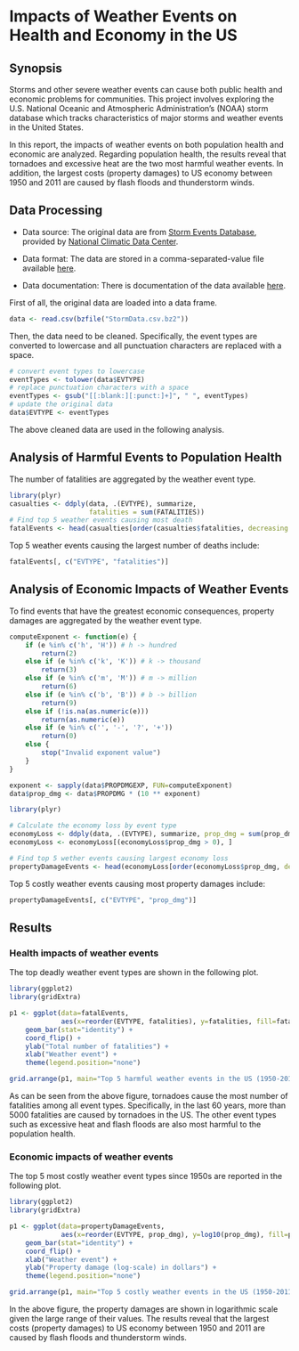 Impacts of Weather Events on Health and Economy in the US
======================================================


Synopsis
--------

Storms and other severe weather events can cause both public health and economic
problems for communities. This project involves exploring the U.S. National Oceanic and Atmospheric
Administration's (NOAA) storm database which tracks characteristics of major
storms and weather events in the United States.

In this report, the impacts of weather events on both population health and economic are analyzed.
Regarding population health, the results reveal that tornadoes and excessive heat are the two most harmful weather events. In addition, the largest costs (property damages) to US economy between 1950 and 2011 are caused by flash floods and thunderstorm winds.


Data Processing
---------------

* Data source: The original data are from [Storm Events Database](http://www.ncdc.noaa.gov/stormevents/ftp.jsp), provided by
[National Climatic Data Center](http://www.ncdc.noaa.gov/). 

* Data format: The data are stored in a comma-separated-value file available
[here](https://d396qusza40orc.cloudfront.net/repdata%2Fdata%2FStormData.csv.bz2).

* Data documentation: There is documentation of the data available [here](https://d396qusza40orc.cloudfront.net/repdata%2Fpeer2_doc%2Fpd01016005curr.pdf).

First of all, the original data are loaded into a data frame.
```r
data <- read.csv(bzfile("StormData.csv.bz2"))
```

Then, the data need to be cleaned. Specifically, the event types are converted to lowercase and all punctuation characters are replaced with a space.

```r
# convert event types to lowercase
eventTypes <- tolower(data$EVTYPE)
# replace punctuation characters with a space
eventTypes <- gsub("[[:blank:][:punct:]+]", " ", eventTypes)
# update the original data
data$EVTYPE <- eventTypes
```

The above cleaned data are used in the following analysis.

Analysis of Harmful Events to Population Health
-------------------------------------------------

The number of fatalities are aggregated by the weather event type.

```r
library(plyr)
casualties <- ddply(data, .(EVTYPE), summarize,
                    fatalities = sum(FATALITIES))
# Find top 5 weather events causing most death
fatalEvents <- head(casualties[order(casualties$fatalities, decreasing = T), ], 5)
```

Top 5 weather events causing the largest number of deaths include:

```r
fatalEvents[, c("EVTYPE", "fatalities")]
```

Analysis of Economic Impacts of Weather Events
-----------------------------------------------

To find events that have the greatest economic consequences, property
damages are aggregated by the weather event type.

```r
computeExponent <- function(e) {
    if (e %in% c('h', 'H')) # h -> hundred
        return(2)
    else if (e %in% c('k', 'K')) # k -> thousand
        return(3)
    else if (e %in% c('m', 'M')) # m -> million
        return(6)
    else if (e %in% c('b', 'B')) # b -> billion
        return(9)
    else if (!is.na(as.numeric(e)))
        return(as.numeric(e))
    else if (e %in% c('', '-', '?', '+'))
        return(0)
    else {
        stop("Invalid exponent value")
    }
}
```

```r
exponent <- sapply(data$PROPDMGEXP, FUN=computeExponent)
data$prop_dmg <- data$PROPDMG * (10 ** exponent)
```


```r
library(plyr)

# Calculate the economy loss by event type
economyLoss <- ddply(data, .(EVTYPE), summarize, prop_dmg = sum(prop_dmg))
economyLoss <- economyLoss[(economyLoss$prop_dmg > 0), ]

# Find top 5 wether events causing largest economy loss
propertyDamageEvents <- head(economyLoss[order(economyLoss$prop_dmg, decreasing = T), ], 5)
```

Top 5 costly weather events causing most property damages include:

```r
propertyDamageEvents[, c("EVTYPE", "prop_dmg")]
```


Results
-------

### Health impacts of weather events

The top deadly weather event types are shown in the following plot.

```r
library(ggplot2)
library(gridExtra)

p1 <- ggplot(data=fatalEvents,
             aes(x=reorder(EVTYPE, fatalities), y=fatalities, fill=fatalities)) +
    geom_bar(stat="identity") +
    coord_flip() +
    ylab("Total number of fatalities") +
    xlab("Weather event") +
    theme(legend.position="none")

grid.arrange(p1, main="Top 5 harmful weather events in the US (1950-2011)")
```

As can be seen from the above figure, tornadoes cause the most number of fatalities among all event types. Specifically, in the last 60 years, more than 5000 fatalities  are caused by tornadoes in the US. The other event types such as excessive heat and flash floods are also most harmful to the population health.

### Economic impacts of weather events


The top 5 most costly weather event types since 1950s are reported in the following plot.


```r
library(ggplot2)
library(gridExtra)

p1 <- ggplot(data=propertyDamageEvents,
             aes(x=reorder(EVTYPE, prop_dmg), y=log10(prop_dmg), fill=prop_dmg )) +
    geom_bar(stat="identity") +
    coord_flip() +
    xlab("Weather event") +
    ylab("Property damage (log-scale) in dollars") +
    theme(legend.position="none")

grid.arrange(p1, main="Top 5 costly weather events in the US (1950-2011)")
```

In the above figure, the property damages are shown in logarithmic scale given the large range of their values. The results reveal that the largest costs (property damages) to US economy between 1950 and 2011 are caused by flash floods and thunderstorm winds. 